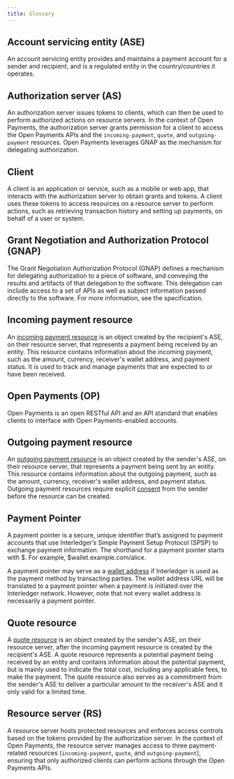 ```yaml
---
title: Glossary
---
```



## Account servicing entity (ASE)

An account servicing entity provides and maintains a payment account for a sender and recipient, and is a regulated entity in the country/countries it operates.

## Authorization server (AS)

An authorization server issues tokens to clients, which can then be used to perform authorized actions on resource servers. In the context of Open Payments, the authorization server grants permission for a client to access the Open Payments APIs and the `incoming-payment`, `quote`, and `outgoing-payment` resources. Open Payments leverages GNAP as the mechanism for delegating authorization.

## Client

A client is an application or service, such as a mobile or web app, that interacts with the authorization server to obtain grants and tokens. A client uses these tokens to access resources on a resource server to perform actions, such as retrieving transaction history and setting up payments, on behalf of a user or system.

## Grant Negotiation and Authorization Protocol (GNAP)

The Grant Negotiation Authorization Protocol (GNAP) defines a mechanism for delegating authorization to a piece of software, and conveying the results and artifacts of that delegation to the software. This delegation can include access to a set of APIs as well as subject information passed directly to the software. For more information, see the <LinkOut href="https://datatracker.ietf.org/doc/html/draft-ietf-gnap-core-protocol-12">specification</LinkOut>.

## Incoming payment resource

An [incoming payment resource](/introduction/op-concepts/#incoming-payment) is an object created by the recipient's ASE, on their resource server, that represents a payment being received by an entity. This resource contains information about the incoming payment, such as the amount, currency, receiver's wallet address, and payment status. It is used to track and manage payments that are expected to or have been received.

## Open Payments (OP)

Open Payments is an open RESTful API and an API standard that enables clients to interface with Open Payments-enabled accounts.

## Outgoing payment resource

An [outgoing payment resource](/introduction/op-concepts/#outgoing-payment) is an object created by the sender's ASE, on their resource server, that represents a payment being sent by an entity. This resource contains information about the outgoing payment, such as the amount, currency, receiver's wallet address, and payment status. Outgoing payment resources require explicit [consent](/introduction/idp/) from the sender before the resource can be created.

## Payment Pointer

A <LinkOut href="https://paymentpointers.org/">payment pointer</LinkOut> is a secure, unique identifier that’s assigned to payment accounts that use Interledger’s <LinkOut href='https://interledger.org/developers/rfcs/simple-payment-setup-protocol/'>Simple Payment Setup Protocol (SPSP)</LinkOut> to exchange payment information. The shorthand for a payment pointer starts with $. For example, $wallet.example.com/alice.

A payment pointer may serve as a [wallet address](/introduction/wallet-addresses) if Interledger is used as the payment method by transacting parties. The wallet address URL will be translated to a payment pointer when a payment is initiated over the Interledger network. However, note that not every wallet address is necessarily a payment pointer.

## Quote resource

A [quote resource](/introduction/op-concepts/#quote) is an object created by the sender's ASE, on their resource server, after the incoming payment resource is created by the recipient's ASE. A quote resource represents a potential payment being received by an entity and contains information about the potential payment, but is mainly used to indicate the total cost, including any applicable fees, to make the payment. The quote resource also serves as a commitment from the sender's ASE to deliver a particular amount to the receiver's ASE and it only valid for a limited time.

## Resource server (RS)

A resource server hosts protected resources and enforces access controls based on the tokens provided by the authorization server. In the context of Open Payments, the resource server manages access to three payment-related resources (`incoming-payment`, `quote`, and `outgoing-payment`), ensuring that only authorized clients can perform actions through the Open Payments APIs.
